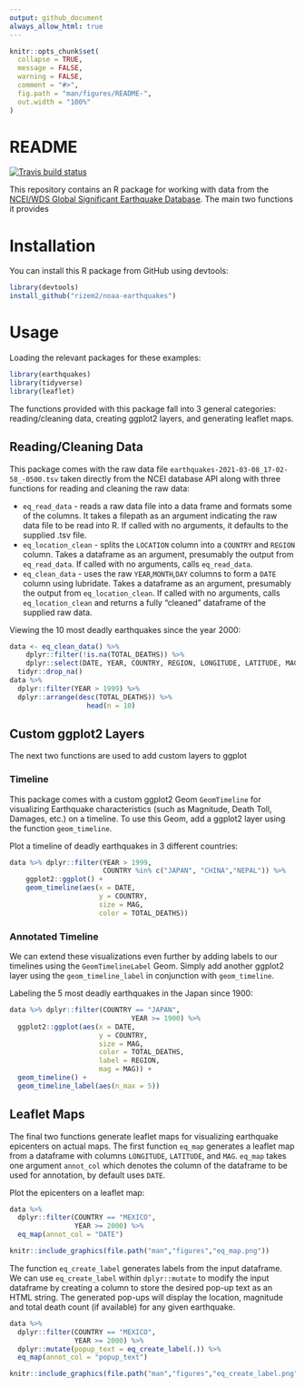 ```yaml
---
output: github_document
always_allow_html: true
---
```


<!-- README.md is generated from README.Rmd. Please edit that file -->

```r
knitr::opts_chunk$set(
  collapse = TRUE,
  message = FALSE,
  warning = FALSE,
  comment = "#>",
  fig.path = "man/figures/README-",
  out.width = "100%"
)
```

# README

<!-- badges: start -->
[![Travis build status](https://travis-ci.com/rsizem2/noaa-earthquakes.svg?branch=master)](https://travis-ci.com/rsizem2/noaa-earthquakes)
<!-- badges: end -->

This repository contains an R package for working with data from the [NCEI/WDS Global Significant Earthquake Database](https://www.ngdc.noaa.gov/hazel/view/hazards/earthquake/search). The main two functions it provides


# Installation

You can install this R package from GitHub using devtools:

```r
library(devtools)
install_github("rizem2/noaa-earthquakes")
```

# Usage

Loading the relevant packages for these examples:

```r
library(earthquakes)
library(tidyverse)
library(leaflet)
```

The functions provided with this package fall into 3 general categories: reading/cleaning data, creating ggplot2 layers, and generating leaflet maps.

## Reading/Cleaning Data

This package comes with the raw data file `earthquakes-2021-03-08_17-02-58_-0500.tsv` taken directly from the NCEI database API along with three functions for reading and cleaning the raw data:

* `eq_read_data` - reads a raw data file into a data frame and formats some of the columns. It takes a filepath as an argument indicating the raw data file to be read into R. If called with no arguments, it defaults to the supplied .tsv file.
* `eq_location_clean` - splits the `LOCATION` column into a `COUNTRY` and `REGION` column. Takes a dataframe as an argument, presumably the output from `eq_read_data`. If called with no arguments, calls `eq_read_data`.
* `eq_clean_data` - uses the raw `YEAR`,`MONTH`,`DAY` columns to form a `DATE` column using lubridate.  Takes a dataframe as an argument, presumably the output from `eq_location_clean`. If called with no arguments, calls `eq_location_clean` and returns a fully "cleaned" dataframe of the supplied raw data.

Viewing the 10 most deadly earthquakes since the year 2000:

```r
data <- eq_clean_data() %>% 
    dplyr::filter(!is.na(TOTAL_DEATHS)) %>% 
    dplyr::select(DATE, YEAR, COUNTRY, REGION, LONGITUDE, LATITUDE, MAG, TOTAL_DEATHS) %>%
  tidyr::drop_na()
data %>% 
  dplyr::filter(YEAR > 1999) %>%
  dplyr::arrange(desc(TOTAL_DEATHS)) %>%
                   head(n = 10)
```


## Custom ggplot2 Layers

The next two functions are used to add custom layers to ggplot

### Timeline

This package comes with a custom ggplot2 Geom `GeomTimeline` for visualizing Earthquake characteristics (such as Magnitude, Death Toll, Damages, etc.) on a timeline. To use this Geom, add a ggplot2 layer using the function `geom_timeline`.

Plot a timeline of deadly earthquakes in 3 different countries:

```r
data %>% dplyr::filter(YEAR > 1999,
                       COUNTRY %in% c("JAPAN", "CHINA","NEPAL")) %>%
    ggplot2::ggplot() +
    geom_timeline(aes(x = DATE,
                      y = COUNTRY,
                      size = MAG,
                      color = TOTAL_DEATHS))
```

### Annotated Timeline

We can extend these visualizations even further by adding labels to our timelines using the `GeomTimelineLabel` Geom. Simply add another ggplot2 layer using the `geom_timeline_label` in conjunction with `geom_timeline`.

Labeling the 5 most deadly earthquakes in the Japan since 1900:

```r
data %>% dplyr::filter(COUNTRY == "JAPAN", 
                              YEAR >= 1900) %>%
  ggplot2::ggplot(aes(x = DATE,
                      y = COUNTRY,
                      size = MAG,
                      color = TOTAL_DEATHS,
                      label = REGION,
                      mag = MAG)) +
  geom_timeline() +
  geom_timeline_label(aes(n_max = 5))
```

## Leaflet Maps

The final two functions generate leaflet maps for visualizing earthquake epicenters on actual maps. The first function `eq_map` generates a leaflet map from a dataframe with columns `LONGITUDE`, `LATITUDE`, and `MAG`. `eq_map` takes one argument `annot_col` which denotes the column of the dataframe to be used for annotation, by default uses `DATE`.

Plot the epicenters on a leaflet map:

```r
data %>% 
  dplyr::filter(COUNTRY == "MEXICO", 
                YEAR >= 2000) %>% 
  eq_map(annot_col = "DATE")
```

```r
knitr::include_graphics(file.path("man","figures","eq_map.png"))
```

The function `eq_create_label` generates labels from the input dataframe. We can use `eq_create_label` within `dplyr::mutate` to  modify the input dataframe by creating a column to store the desired pop-up text as an HTML string. The generated pop-ups will display the location, magnitude and total death count (if available) for any given earthquake.

```r
data %>% 
  dplyr::filter(COUNTRY == "MEXICO",
                YEAR >= 2000) %>% 
  dplyr::mutate(popup_text = eq_create_label(.)) %>% 
  eq_map(annot_col = "popup_text")
```

```r
knitr::include_graphics(file.path("man","figures","eq_create_label.png"))
```
